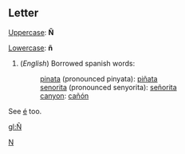 ==Letter==
[[Uppercase]]: '''Ñ'''

[[Lowercase]]: '''ñ'''
#(''English'') Borrowed spanish words:
#:[[pinata]] (pronounced pinyata): [[piñata]]
#:[[senorita]] (pronounced senyorita): [[señorita]]
#:[[canyon]]: [[cañón]]

See [[é]] too.

[[Category:Latin letters|N]]

[[gl:Ñ]]